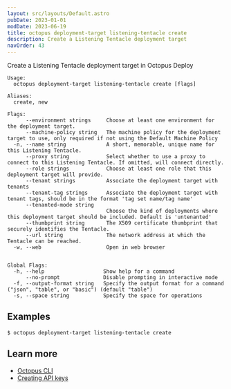 ```yaml
---
layout: src/layouts/Default.astro
pubDate: 2023-01-01
modDate: 2023-06-19
title: octopus deployment-target listening-tentacle create
description: Create a Listening Tentacle deployment target
navOrder: 43
---
```


Create a Listening Tentacle deployment target in Octopus Deploy

```
Usage:
  octopus deployment-target listening-tentacle create [flags]

Aliases:
  create, new

Flags:
      --environment strings     Choose at least one environment for the deployment target.
      --machine-policy string   The machine policy for the deployment target to use, only required if not using the Default Machine Policy
  -n, --name string             A short, memorable, unique name for this Listening Tentacle.
      --proxy string            Select whether to use a proxy to connect to this Listening Tentacle. If omitted, will connect directly.
      --role strings            Choose at least one role that this deployment target will provide.
      --tenant strings          Associate the deployment target with tenants
      --tenant-tag strings      Associate the deployment target with tenant tags, should be in the format 'tag set name/tag name'
      --tenanted-mode string    
                                Choose the kind of deployments where this deployment target should be included. Default is 'untenanted'
      --thumbprint string       The X509 certificate thumbprint that securely identifies the Tentacle.
      --url string              The network address at which the Tentacle can be reached.
  -w, --web                     Open in web browser


Global Flags:
  -h, --help                   Show help for a command
      --no-prompt              Disable prompting in interactive mode
  -f, --output-format string   Specify the output format for a command ("json", "table", or "basic") (default "table")
  -s, --space string           Specify the space for operations

```

## Examples

<SamplesInstance />

```
$ octopus deployment-target listening-tentacle create

```

## Learn more

- [Octopus CLI](/docs/octopus-rest-api/cli)
- [Creating API keys](/docs/octopus-rest-api/how-to-create-an-api-key)